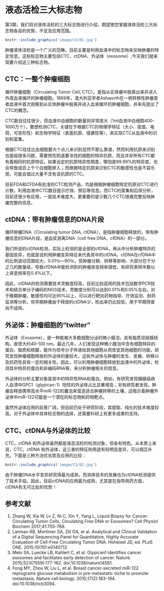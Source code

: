 # 液态活检三大标志物{#three-biomark}

第3期，我们将对液体活检的三大标志物进行介绍，期望使您掌握液体活检三大标志物各自的优势、不足及应用范围。

```r
knitr::include_graphics('image/C3/01.jpg')
```

肿瘤液体活检是一个广义的范畴，目前主要是利用血液中的标志物来反映肿瘤的特定信息。这些标志物主要包括CTC、ctDNA、外泌体（exosome）,今天我们就来简要介绍这三种标志物。

## CTC：一整个肿瘤细胞

循环肿瘤细胞（Circulating Tumor Cell, CTC），是指从实体瘤中脱离出来并进入外周血液循环的肿瘤细胞。1869年，澳大利亚学者Ashworth在一例转移性肿瘤患者血液中首次观察到从实体肿瘤中脱离并进入血液循环的肿瘤细胞，并率先提出了CTC的概念。

CTC数目往往很少，而血液中血细胞的数量则非常庞大（1ml血液中白细胞400-1000万个），要想检测CTC，关键在于根据CTC的物理学特征（大小、密度、电荷、可变形性）和生物学特征（表面抗原、侵袭性等），来实现CTC从血液中的识别和富集。

根据CTC往往比血细胞要大个点儿来识别显然不那么靠谱，然而利用抗原来识别也面临很多问题，需要预先知道要寻找的细胞的特异抗原，而且并非所有CTC都有着相同的抗原特征。如果设定的抗原特异性稍差，哪怕是99.99%的特异度，也会导致成百上千个白细胞掺入；而根据特定抗原来识别CTC的敏感性也是不容乐观，可能会错过大量不含有该抗原的CTC。

目前FDA和CFDA有批准的CTC检测产品，均是根据肿瘤细胞特定抗原对CTC进行计数，利用血液中CTC数目提示疗效、预后等信息。而CTC的富集和后续分析，目前还很少有应用，一是技术难度大，更重要的是少数几个CTC很难完整反映肿瘤完整的信息。

## ctDNA：带有肿瘤信息的DNA片段

循环肿瘤DNA（Circulating tumor DNA, ctDNA），是指肿瘤细胞释放的，带有肿瘤信息的DNA片段，是血浆游离DNA（cell free DNA，cfDNA）的一部分。

我们所说的ctDNA检测，实际上检测的是全部的cfDNA，再从中分析肿瘤特异的基因变异，也就是说利用肿瘤变异特征来代表其中的ctDNA。ctDNA在cfDNA中的比例波动范围较大，0.01％～90％，受肿瘤分期、转移等影响，大部分在千分之几的数量级，导致cfDNA中能检测到的肿瘤突变频率很低，有研究表明半数以上突变频率在0.4%以下。

因此，ctDNA的检测需要技术灵敏度较高，目前比较适用的技术包括数字PCR技术和结合单分子编码的NGS技术，灵敏度分别可以达到0.01%和0.05%左右。对于晚期肿瘤，敏感性均可达90%以上，可以进行靶向药物指导、疗效监测、耐药监测等分析。但早期肿瘤由于释放的ctDNA少，检出率仍比较低，用于早期筛查尚不成熟。

## 外泌体：肿瘤细胞的“twitter”

外泌体（Exosome），是一种能被大多数细胞分泌的微小膜泡，具有脂质双层膜结构，直径大约40-100 nm。最近几年，人们发现这种微小膜泡中含有细胞特异的蛋白、脂质和核酸，能作为信号分子传递给其他细胞从而改变其他细胞的功能。研究发现肿瘤细胞释放的外泌体的量较大，这些外泌体与肿瘤的发生、发展、转移以及抗药性具有一定的相关性。因此，可以利用肿瘤细胞释放到血液中的外泌体，检测其中特异的蛋白和非编码RNA等，来分析肿瘤相关的信息。

外泌体的分析主要对象是其中的特异性RNA和蛋白。例如，有研究发现胰腺癌病人血清中GPC1（glypican-1）阳性的外泌体占比显著增高；另有研究者发现，肿瘤会释放携带高水平miR-122的囊泡来营造适合肿瘤转移的土壤，这暗示着肿瘤外泌体中miR-122可能是一个潜在的标志物和药物靶点。

虽然外泌体应用的前景广阔，但目前仍处于研究阶段，其提取、纯化的技术难度较高，对于外泌体中具体标志物的选择，还需要科研上有更多成果的支持。

## CTC、ctDNA与外泌体的比较

CTC，ctDNA 和外泌体虽然都是液态活检的检测对象，但各有特色。从本质上来说，CTC，ctDNA 和外泌体，这三者的特征和用途有较明显差异，可以相互补充。下面是三种方法优劣势及应用的比较：

```r
knitr::include_graphics('image/C3/02.jpg')
```

由于肿瘤DNA水平变异研究得最为成熟，而测序技术的发展也为ctDNA检测提供了技术手段。因此，目前ctDNA的应用最为成熟，尤其是在指导用药方面，ctDNA有无可比拟的优势！

## 参考文献{#ref .unnumbered}

1. Zhang W, Xia W, Lv Z, Ni C, Xin Y, Yang L, Liquid Biopsy for Cancer: Circulating Tumor Cells, Circulating Free DNA or Exosomes? Cell Physiol Biochem 2017;41:755-768.
2. Lanman RB, Mortimer SA, Zill OA, et al. Analytical and Clinical Validation of a Digital Sequencing Panel for Quantitative, Highly Accurate Evaluation of Cell-Free Circulating Tumor DNA. Hoheisel JD, ed. PLoS ONE. 2015;10(10):e0140712.
3. Melo SA, Luecke LB, Kahlert C, et al. Glypican1 identifies cancer exosomes and facilitates early detection of cancer. Nature. 2015;523(7559):177-182. doi:10.1038/nature14581.
4. Fong MY, Zhou W, Liu L, et al. Breast cancer-secreted miR-122 reprograms glucose metabolism in pre-metastatic niche to promote metastasis. Nature cell biology. 2015;17(2):183-194. doi:10.1038/ncb3094.
